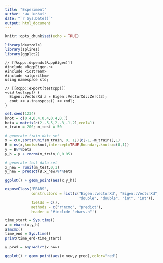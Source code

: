 ```yaml
---
title: "Experiment"
author: "He Junhui"
date: "`r Sys.Date()`"
output: html_document
---
```


```r
knitr::opts_chunk$set(echo = TRUE)
```

```r
library(devtools)
library(splines)
library(ggplot2)
```

```Rcpp
// [[Rcpp::depends(RcppEigen)]]
#include <RcppEigen.h>
#include <iostream>
#include <algorithm>
using namespace std;

// [[Rcpp::export(testcpp)]]
void testcpp() {
  Eigen::VectorXd a = Eigen::VectorXd::Zero(3);
  cout << a.transpose() << endl;
}
```

```r
set.seed(1234)
knot = c(0.4,0.4,0.4,0.4,0.7)
beta = matrix(c(2,-5,5,2,-3,-1,2),ncol=1)
m_train = 200; m_test = 50
```

```r
# generate train data set
x = c(0,sort(runif(m_train, 0, 1))[c(-1,-m_train)],1)
B = ns(x,knots=knot,intercept=TRUE,Boundary.knots=c(0,1))
y = B%*%beta
y_h = y + rnorm(m_train,0,0.05)

# generate test data set
x_new = runif(m_test,0,1)
y_new = predict(B,x_new)%*%beta
```

```r
ggplot() + geom_point(aes(x,y_h))
```

```r
exposeClass("EBARS",
            constructors = list(c("Eigen::VectorXd", "Eigen::VectorXd", 
                                  "double", "double", "int", "int")),
            fields = c(),
            methods = c("rjmcmc", "predict"),
            header = '#include "ebars.h"')
```

```r
time_start = Sys.time()
a = ebars(x,y_h)
a$mcmc()
time_end = Sys.time()
print(time_end-time_start)
```


```r
y_pred = a$predict(x_new)
```

```r
ggplot() + geom_point(aes(x_new,y_pred),color="red")
```


